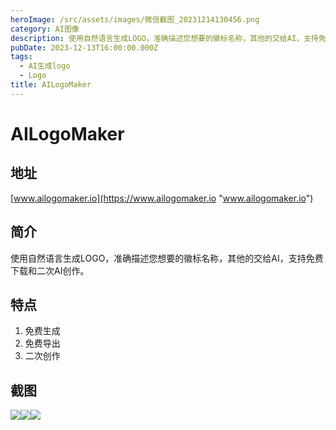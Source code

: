 ```yaml
---
heroImage: /src/assets/images/微信截图_20231214130456.png
category: AI图像
description: 使用自然语言生成LOGO，准确描述您想要的徽标名称，其他的交给AI，支持免费下载和二次AI创作。
pubDate: 2023-12-13T16:00:00.000Z
tags:
  - AI生成logo
  - Logo
title: AILogoMaker
---
```


# AILogoMaker

## 地址

[www.ailogomaker.io](https://www.ailogomaker.io "www.ailogomaker.io")

## 简介

使用自然语言生成LOGO，准确描述您想要的徽标名称，其他的交给AI，支持免费下载和二次AI创作。

## 特点

1. 免费生成
2. 免费导出
3. 二次创作

## 截图

![](/src/assets/images/微信截图_20231214130456.png)![](/src/assets/images/微信截图_20231214130505.png)![](/src/assets/images/微信截图_20231214130729.png)
